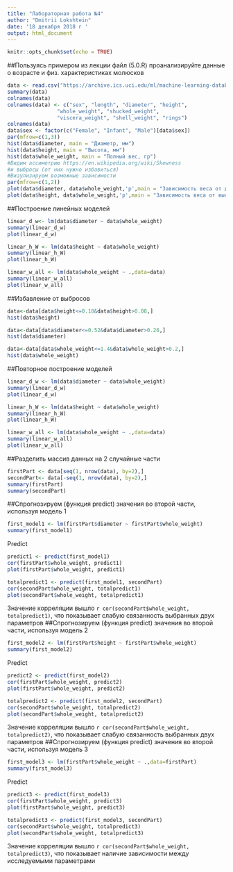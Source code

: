 ---
title: "Лабораторная работа №4"
author: "Dmitrii Lokshtein"
date: '18 декабря 2018 г '
output: html_document
---

```{r setup, include=FALSE}
knitr::opts_chunk$set(echo = TRUE)
```

##Пользуясь примером из лекции файл (5.0.R) проанализируйте данные о возрасте и физ. характеристиках молюсков

```{r}
data <- read.csv("https://archive.ics.uci.edu/ml/machine-learning-databases/abalone/abalone.data", header=TRUE, sep=",")
summary(data)
colnames(data)
colnames(data) <- c("sex", "length", "diameter", "height", 
                "whole_weight", "shucked_weight",
                "viscera_weight", "shell_weight", "rings")
colnames(data)
data$sex <- factor(c("Female", "Infant", "Male")[data$sex])
par(mfrow=c(1,3)) 
hist(data$diameter, main = "Диаметр, мм")
hist(data$height, main = "Высота, мм")
hist(data$whole_weight, main = "Полный вес, гр")
#Видим ассиметрию https://en.wikipedia.org/wiki/Skewness
#и выбросы (от них нужно избавиться)
#Визулизируем возможные зависимости
par(mfrow=c(1,2)) 
plot(data$diameter, data$whole_weight,'p',main = "Зависимость веса от диаметра")
plot(data$height, data$whole_weight,'p',main = "Зависимость веса от высоты")
```
##Построение линейных моделей
```{r}
linear_d_w<- lm(data$diameter ~ data$whole_weight)
summary(linear_d_w)
plot(linear_d_w)
```
```{r}
linear_h_W <- lm(data$height ~ data$whole_weight)
summary(linear_h_W)
plot(linear_h_W)
```
```{r}
linear_w_all <- lm(data$whole_weight ~ .,data=data)
summary(linear_w_all)
plot(linear_w_all)
```
##Избавление от выбросов
```{r}
data<-data[data$height<=0.18&data$height>0.08,]
hist(data$height)
```
```{r}
data<-data[data$diameter<=0.52&data$diameter>0.26,]
hist(data$diameter)
```
```{r}
data<-data[data$whole_weight<=1.4&data$whole_weight>0.2,]
hist(data$whole_weight)
```
##Повторное построение моделей
```{r}
linear_d_w <- lm(data$diameter ~ data$whole_weight)
summary(linear_d_w)
plot(linear_d_w)
```
```{r}
linear_h_W <- lm(data$height ~ data$whole_weight)
summary(linear_h_W)
plot(linear_h_W)
```
```{r}
linear_w_all <- lm(data$whole_weight ~ .,data=data)
summary(linear_w_all)
plot(linear_w_all)
```
##Разделить массив данных на 2 случайные части
```{r}
firstPart <- data[seq(1, nrow(data), by=2),]
secondPart<- data[-seq(1, nrow(data), by=2),]
summary(firstPart)
summary(secondPart)
```
##Спрогнозируем (функция predict) значения во второй части, используя модель 1
```{r}
first_model1 <- lm(firstPart$diameter ~ firstPart$whole_weight)
summary(first_model1)
```
Predict
```{r}
predict1 <- predict(first_model1)
cor(firstPart$whole_weight, predict1)
plot(firstPart$whole_weight, predict1)
```
```{r}
totalpredict1 <- predict(first_model1, secondPart)
cor(secondPart$whole_weight, totalpredict1)
plot(secondPart$whole_weight, totalpredict1)
```
Значение корреляции вышло `r cor(secondPart$whole_weight, totalpredict1)`, что показывает слабую связанность выбранных двух параметров
##Спрогнозируем (функция predict) значения во второй части, используя модель 2
```{r}
first_model2 <- lm(firstPart$height ~ firstPart$whole_weight)
summary(first_model2)
```
Predict
```{r}
predict2 <- predict(first_model2)
cor(firstPart$whole_weight, predict2)
plot(firstPart$whole_weight, predict2)
```
```{r}
totalpredict2 <- predict(first_model2, secondPart)
cor(secondPart$whole_weight, totalpredict2)
plot(secondPart$whole_weight, totalpredict2)
```
Значение корреляции вышло `r cor(secondPart$whole_weight, totalpredict2)`, что показывает слабую связанность выбранных двух параметров 
##Спрогнозируем (функция predict) значения во второй части, используя модель 3
```{r}
first_model3 <- lm(firstPart$whole_weight ~ .,data=firstPart)
summary(first_model3)
```
Predict
```{r}
predict3 <- predict(first_model3)
cor(firstPart$whole_weight, predict3)
plot(firstPart$whole_weight, predict3)
```
```{r}
totalpredict3 <- predict(first_model3, secondPart)
cor(secondPart$whole_weight, totalpredict3)
plot(secondPart$whole_weight, totalpredict3)
```
Значение корреляции вышло `r cor(secondPart$whole_weight, totalpredict3)`, что показывает наличие зависимости между исследуемыми параметрами




